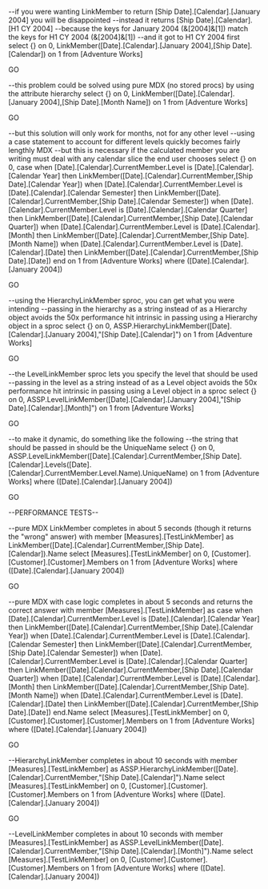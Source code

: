 --if you were wanting LinkMember to return [Ship Date].[Calendar].[January 2004] you will be disappointed
--instead it returns [Ship Date].[Calendar].[H1 CY 2004]
--because the keys for January 2004 (&[2004]&[1]) match the keys for H1 CY 2004 (&[2004]&[1])
--and it got to H1 CY 2004 first
select {} on 0,
LinkMember([Date].[Calendar].[January 2004],[Ship Date].[Calendar]) on 1
from [Adventure Works]

GO

--this problem could be solved using pure MDX (no stored procs) by using the attribute hierarchy
select {} on 0,
LinkMember([Date].[Calendar].[January 2004],[Ship Date].[Month Name]) on 1
from [Adventure Works]

GO

--but this solution will only work for months, not for any other level
--using a case statement to account for different levels quickly becomes fairly lengthly MDX
--but this is necessary if the calculated member you are writing must deal with any calendar slice the end user chooses
select {} on 0,
case
 when [Date].[Calendar].CurrentMember.Level is [Date].[Calendar].[Calendar Year]
  then LinkMember([Date].[Calendar].CurrentMember,[Ship Date].[Calendar Year])
 when [Date].[Calendar].CurrentMember.Level is [Date].[Calendar].[Calendar Semester]
  then LinkMember([Date].[Calendar].CurrentMember,[Ship Date].[Calendar Semester])
 when [Date].[Calendar].CurrentMember.Level is [Date].[Calendar].[Calendar Quarter]
  then LinkMember([Date].[Calendar].CurrentMember,[Ship Date].[Calendar Quarter])
 when [Date].[Calendar].CurrentMember.Level is [Date].[Calendar].[Month]
  then LinkMember([Date].[Calendar].CurrentMember,[Ship Date].[Month Name])
 when [Date].[Calendar].CurrentMember.Level is [Date].[Calendar].[Date]
  then LinkMember([Date].[Calendar].CurrentMember,[Ship Date].[Date])
end
on 1
from [Adventure Works]
where ([Date].[Calendar].[January 2004])

GO

--using the HierarchyLinkMember sproc, you can get what you were intending
--passing in the hierarchy as a string instead of as a Hierarchy object avoids the 50x performance hit intrinsic in passing using a Hierarchy object in a sproc
select {} on 0,
ASSP.HierarchyLinkMember([Date].[Calendar].[January 2004],"[Ship Date].[Calendar]") on 1
from [Adventure Works]

GO

--the LevelLinkMember sproc lets you specify the level that should be used
--passing in the level as a string instead of as a Level object avoids the 50x performance hit intrinsic in passing using a Level object in a sproc
select {} on 0,
ASSP.LevelLinkMember([Date].[Calendar].[January 2004],"[Ship Date].[Calendar].[Month]") on 1
from [Adventure Works]

GO

--to make it dynamic, do something like the following
--the string that should be passed in should be the UniqueName
select {} on 0,
ASSP.LevelLinkMember([Date].[Calendar].CurrentMember,[Ship Date].[Calendar].Levels([Date].[Calendar].CurrentMember.Level.Name).UniqueName) on 1
from [Adventure Works]
where ([Date].[Calendar].[January 2004])

GO

--PERFORMANCE TESTS--

--pure MDX LinkMember completes in about 5 seconds (though it returns the "wrong" answer)
with member [Measures].[TestLinkMember] as LinkMember([Date].[Calendar].CurrentMember,[Ship Date].[Calendar]).Name
select [Measures].[TestLinkMember] on 0,
[Customer].[Customer].[Customer].Members on 1
from [Adventure Works]
where ([Date].[Calendar].[January 2004])

GO

--pure MDX with case logic completes in about 5 seconds and returns the correct answer
with member [Measures].[TestLinkMember] as 
case
 when [Date].[Calendar].CurrentMember.Level is [Date].[Calendar].[Calendar Year]
  then LinkMember([Date].[Calendar].CurrentMember,[Ship Date].[Calendar Year])
 when [Date].[Calendar].CurrentMember.Level is [Date].[Calendar].[Calendar Semester]
  then LinkMember([Date].[Calendar].CurrentMember,[Ship Date].[Calendar Semester])
 when [Date].[Calendar].CurrentMember.Level is [Date].[Calendar].[Calendar Quarter]
  then LinkMember([Date].[Calendar].CurrentMember,[Ship Date].[Calendar Quarter])
 when [Date].[Calendar].CurrentMember.Level is [Date].[Calendar].[Month]
  then LinkMember([Date].[Calendar].CurrentMember,[Ship Date].[Month Name])
 when [Date].[Calendar].CurrentMember.Level is [Date].[Calendar].[Date]
  then LinkMember([Date].[Calendar].CurrentMember,[Ship Date].[Date])
end.Name
select [Measures].[TestLinkMember] on 0,
[Customer].[Customer].[Customer].Members on 1
from [Adventure Works]
where ([Date].[Calendar].[January 2004])

GO

--HierarchyLinkMember completes in about 10 seconds
with member [Measures].[TestLinkMember] as ASSP.HierarchyLinkMember([Date].[Calendar].CurrentMember,"[Ship Date].[Calendar]").Name
select [Measures].[TestLinkMember] on 0,
[Customer].[Customer].[Customer].Members on 1
from [Adventure Works]
where ([Date].[Calendar].[January 2004])

GO

--LevelLinkMember completes in about 10 seconds
with member [Measures].[TestLinkMember] as ASSP.LevelLinkMember([Date].[Calendar].CurrentMember,"[Ship Date].[Calendar].[Month]").Name
select [Measures].[TestLinkMember] on 0,
[Customer].[Customer].[Customer].Members on 1
from [Adventure Works]
where ([Date].[Calendar].[January 2004])

